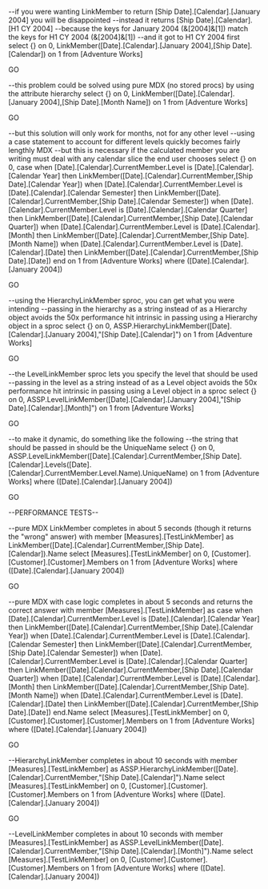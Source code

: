 --if you were wanting LinkMember to return [Ship Date].[Calendar].[January 2004] you will be disappointed
--instead it returns [Ship Date].[Calendar].[H1 CY 2004]
--because the keys for January 2004 (&[2004]&[1]) match the keys for H1 CY 2004 (&[2004]&[1])
--and it got to H1 CY 2004 first
select {} on 0,
LinkMember([Date].[Calendar].[January 2004],[Ship Date].[Calendar]) on 1
from [Adventure Works]

GO

--this problem could be solved using pure MDX (no stored procs) by using the attribute hierarchy
select {} on 0,
LinkMember([Date].[Calendar].[January 2004],[Ship Date].[Month Name]) on 1
from [Adventure Works]

GO

--but this solution will only work for months, not for any other level
--using a case statement to account for different levels quickly becomes fairly lengthly MDX
--but this is necessary if the calculated member you are writing must deal with any calendar slice the end user chooses
select {} on 0,
case
 when [Date].[Calendar].CurrentMember.Level is [Date].[Calendar].[Calendar Year]
  then LinkMember([Date].[Calendar].CurrentMember,[Ship Date].[Calendar Year])
 when [Date].[Calendar].CurrentMember.Level is [Date].[Calendar].[Calendar Semester]
  then LinkMember([Date].[Calendar].CurrentMember,[Ship Date].[Calendar Semester])
 when [Date].[Calendar].CurrentMember.Level is [Date].[Calendar].[Calendar Quarter]
  then LinkMember([Date].[Calendar].CurrentMember,[Ship Date].[Calendar Quarter])
 when [Date].[Calendar].CurrentMember.Level is [Date].[Calendar].[Month]
  then LinkMember([Date].[Calendar].CurrentMember,[Ship Date].[Month Name])
 when [Date].[Calendar].CurrentMember.Level is [Date].[Calendar].[Date]
  then LinkMember([Date].[Calendar].CurrentMember,[Ship Date].[Date])
end
on 1
from [Adventure Works]
where ([Date].[Calendar].[January 2004])

GO

--using the HierarchyLinkMember sproc, you can get what you were intending
--passing in the hierarchy as a string instead of as a Hierarchy object avoids the 50x performance hit intrinsic in passing using a Hierarchy object in a sproc
select {} on 0,
ASSP.HierarchyLinkMember([Date].[Calendar].[January 2004],"[Ship Date].[Calendar]") on 1
from [Adventure Works]

GO

--the LevelLinkMember sproc lets you specify the level that should be used
--passing in the level as a string instead of as a Level object avoids the 50x performance hit intrinsic in passing using a Level object in a sproc
select {} on 0,
ASSP.LevelLinkMember([Date].[Calendar].[January 2004],"[Ship Date].[Calendar].[Month]") on 1
from [Adventure Works]

GO

--to make it dynamic, do something like the following
--the string that should be passed in should be the UniqueName
select {} on 0,
ASSP.LevelLinkMember([Date].[Calendar].CurrentMember,[Ship Date].[Calendar].Levels([Date].[Calendar].CurrentMember.Level.Name).UniqueName) on 1
from [Adventure Works]
where ([Date].[Calendar].[January 2004])

GO

--PERFORMANCE TESTS--

--pure MDX LinkMember completes in about 5 seconds (though it returns the "wrong" answer)
with member [Measures].[TestLinkMember] as LinkMember([Date].[Calendar].CurrentMember,[Ship Date].[Calendar]).Name
select [Measures].[TestLinkMember] on 0,
[Customer].[Customer].[Customer].Members on 1
from [Adventure Works]
where ([Date].[Calendar].[January 2004])

GO

--pure MDX with case logic completes in about 5 seconds and returns the correct answer
with member [Measures].[TestLinkMember] as 
case
 when [Date].[Calendar].CurrentMember.Level is [Date].[Calendar].[Calendar Year]
  then LinkMember([Date].[Calendar].CurrentMember,[Ship Date].[Calendar Year])
 when [Date].[Calendar].CurrentMember.Level is [Date].[Calendar].[Calendar Semester]
  then LinkMember([Date].[Calendar].CurrentMember,[Ship Date].[Calendar Semester])
 when [Date].[Calendar].CurrentMember.Level is [Date].[Calendar].[Calendar Quarter]
  then LinkMember([Date].[Calendar].CurrentMember,[Ship Date].[Calendar Quarter])
 when [Date].[Calendar].CurrentMember.Level is [Date].[Calendar].[Month]
  then LinkMember([Date].[Calendar].CurrentMember,[Ship Date].[Month Name])
 when [Date].[Calendar].CurrentMember.Level is [Date].[Calendar].[Date]
  then LinkMember([Date].[Calendar].CurrentMember,[Ship Date].[Date])
end.Name
select [Measures].[TestLinkMember] on 0,
[Customer].[Customer].[Customer].Members on 1
from [Adventure Works]
where ([Date].[Calendar].[January 2004])

GO

--HierarchyLinkMember completes in about 10 seconds
with member [Measures].[TestLinkMember] as ASSP.HierarchyLinkMember([Date].[Calendar].CurrentMember,"[Ship Date].[Calendar]").Name
select [Measures].[TestLinkMember] on 0,
[Customer].[Customer].[Customer].Members on 1
from [Adventure Works]
where ([Date].[Calendar].[January 2004])

GO

--LevelLinkMember completes in about 10 seconds
with member [Measures].[TestLinkMember] as ASSP.LevelLinkMember([Date].[Calendar].CurrentMember,"[Ship Date].[Calendar].[Month]").Name
select [Measures].[TestLinkMember] on 0,
[Customer].[Customer].[Customer].Members on 1
from [Adventure Works]
where ([Date].[Calendar].[January 2004])

